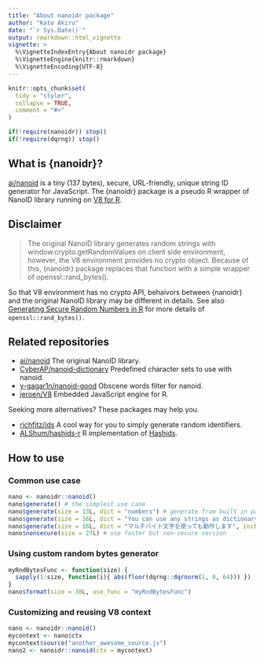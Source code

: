 ```yaml
---
title: "About nanoidr package"
author: "Kato Akiru"
date: "`r Sys.Date()`"
output: rmarkdown::html_vignette
vignette: >
  %\VignetteIndexEntry{About nanoidr package}
  %\VignetteEngine{knitr::rmarkdown}
  %\VignetteEncoding{UTF-8}
---
```


```r
knitr::opts_chunk$set(
  tidy = "styler",
  collapse = TRUE,
  comment = "#>"
)
```

```r
if(!require(nanoidr)) stop()
if(!require(dqrng)) stop()
```

## What is {nanoidr}?

[ai/nanoid](https://github.com/ai/nanoid) is a tiny (137 bytes), secure, URL-friendly, unique string ID generator for JavaScript. The {nanoidr} package is a pseudo R wrapper of NanoID library running on [V8 for R](https://github.com/jeroen/V8).

## Disclaimer

> The original NanoID library generates random strings with window.crypto.getRandomValues on client side environment, however, the V8 environment provides no crypto object. Because of this, {nanoidr} package replaces that function with a simple wrapper of openssl::rand_bytes().

So that V8 environment has no crypto API, behaivors between {nanoidr} and the original NanoID library may be different in details. See also [Generating Secure Random Numbers in R](https://cran.r-project.org/web/packages/openssl/vignettes/secure_rng.html) for more details of `openssl::rand_bytes()`.

## Related repositories

- [ai/nanoid](https://github.com/ai/nanoid) The original NanoID library.
- [CyberAP/nanoid-dictionary](https://github.com/CyberAP/nanoid-dictionary) Predefined character sets to use with nanoid.
- [y-gagar1n/nanoid-good](https://github.com/y-gagar1n/nanoid-good) Obscene words filter for nanoid.
- [jeroen/V8](https://github.com/jeroen/V8) Embedded JavaScript engine for R.

Seeking more alternatives? These packages may help you.

- [richfitz/ids](https://github.com/richfitz/ids) A cool way for you to simply generate random identifiers.
- [ALShum/hashids-r](https://github.com/ALShum/hashids-r)  R implementation of [Hashids](https://hashids.org/r/).

## How to use

### Common use case

```r
nano <- nanoidr::nanoid()
nano$generate() # the simplest use case
nano$generate(size = 13L, dict = "numbers") # generate from built in pattern
nano$generate(size = 16L, dict = "You can use any strings as dictionary!!")
nano$generate(size = 16L, dict = "マルチバイト文字を使っても動作します", init.locales = "ja")
nano$nonsecure(size = 27L) # use faster but non-secure version
```

### Using custom random bytes generator

```r
myRndBytesFunc <- function(size) {
  sapply(1:size, function(i){ abs(floor(dqrng::dqrnorm(1, 0, 64))) })
}
nano$format(size = 38L, use_func = "myRndBytesFunc")
```

### Customizing and reusing V8 context

``` R
nano <- nanoidr::nanoid()
mycontext <- nano$ctx
mycontext$source("another_awesome_source.js")
nano2 <- nanoidr::nanoid(ctx = mycontext)
```


